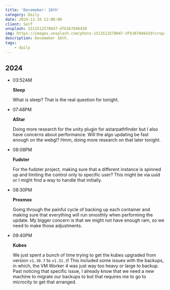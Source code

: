 ```yaml
---
title: 'Decemeber: 16th'
category: Daily
date: 2024-12-16 12:00:00
client: Self
unsplash: 1511512578047-dfb367046420
img: https://images.unsplash.com/photo-1511512578047-dfb367046420?crop=entropy&cs=srgb&fm=jpg&ixid=MnwzNjM5Nzd8MHwxfHJhbmRvbXx8fHx8fHx8fDE2ODE3NDg2ODY&ixlib=rb-4.0.3&q=85
description: Decemeber 16th.
tags:
    - daily
---
```



## 2024

-   03:52AM

    **Sleep**

    What is sleep? That is the real question for tonight.

-   07:48PM

    **AStar**

    Doing more research for the unity plugin for astarpathfinder but I also have concerns about performance.
    Will the algo updating be fast enough on the webgl? Hmm, doing more research on that later tonight.

-   08:08PM

    **Fudster**

    For the fudster project, making sure that a different instance is spinned up and limiting the control only to specific user?
    This might be via uuid or I might find a way to handle that initially.

-   08:30PM

    **Proxmox**

    Going through the painful cycle of backing up each container and making sure that everything will run smoothly when performing the update.
    My bigger concern is that we might not have enough ram, so we need to make those adjustments.

-   09:40PM

    **Kubes**

    We just spent a bunch of time trying to get the kubes upgraded from version `v1.30.7` to `v1.31.3`!
    This included some issues with the backups, in which, the VM Worker 4 was just way too heavy or large to backup. 
    Past noticing that specific issue, I already know that we need a new machine to migrate our backups to but that requires me to go to microcity to get that arranged.
    